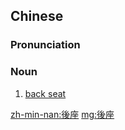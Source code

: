 {{also|后座}}
==Chinese==
{{zh-forms|s=后座}}

===Pronunciation===
{{zh-pron
|m=hòuzuò,er=y
|c=hau6 zo6
|mn=āu-chō
|cat=n
}}

===Noun===
{{zh-noun}}

# [[back seat]]

[[zh-min-nan:後座]]
[[mg:後座]]